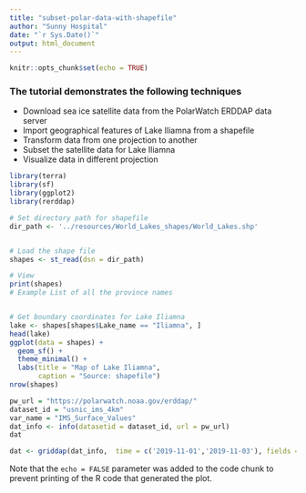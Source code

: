 ```yaml
---
title: "subset-polar-data-with-shapefile"
author: "Sunny Hospital"
date: "`r Sys.Date()`"
output: html_document
---
```


```r
knitr::opts_chunk$set(echo = TRUE)
```

### The tutorial demonstrates the following techniques
* Download sea ice satellite data from the PolarWatch ERDDAP data server
* Import geographical features of Lake Iliamna from a shapefile
* Transform data from one projection to another
* Subset the satellite data for Lake Iliamna
* Visualize data in different projection


```r
library(terra)
library(sf)
library(ggplot2)
library(rerddap)

```

```r
# Set directory path for shapefile
dir_path <- '../resources/World_Lakes_shapes/World_Lakes.shp'


# Load the shape file
shapes <- st_read(dsn = dir_path)

# View
print(shapes)
# Example List of all the province names


# Get boundary coordinates for Lake Iliamna
lake <- shapes[shapes$Lake_name == "Iliamna", ]
head(lake)
ggplot(data = shapes) +
  geom_sf() +
  theme_minimal() +
  labs(title = "Map of Lake Iliamna", 
       caption = "Source: shapefile")
nrow(shapes)


```



```r

pw_url = "https://polarwatch.noaa.gov/erddap/"
dataset_id = "usnic_ims_4km"
var_name = "IMS_Surface_Values"
dat_info <- info(datasetid = dataset_id, url = pw_url)
dat

dat <- griddap(dat_info,  time = c('2019-11-01','2019-11-03'), fields = var_name)

```



Note that the `echo = FALSE` parameter was added to the code chunk to prevent printing of the R code that generated the plot.
